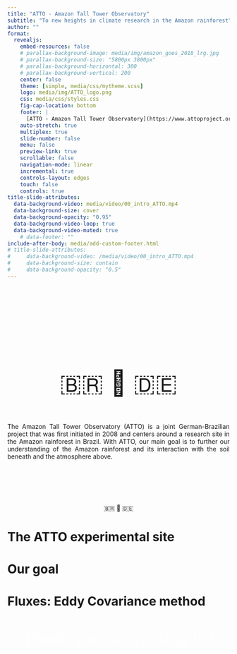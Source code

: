 ```yaml
---
title: "ATTO - Amazon Tall Tower Observatory"
subtitle: "To new heights in climate research in the Amazon rainforest"
author: ""
format: 
  revealjs:
    embed-resources: false
    # parallax-background-image: media/img/amazon_goes_2018_lrg.jpg
    # parallax-background-size: "5800px 3800px"
    # parallax-background-horizontal: 300
    # parallax-background-vertical: 200
    center: false
    theme: [simple, media/css/mytheme.scss]
    logo: media/img/ATTO_logo.png
    css: media/css/styles.css
    fig-cap-location: bottom
    footer: |
      [ATTO - Amazon Tall Tower Observatory](https://www.attoproject.org)
    auto-stretch: true
    multiplex: true
    slide-number: false
    menu: false
    preview-link: true
    scrollable: false
    navigation-mode: linear
    incremental: true
    controls-layout: edges
    touch: false
    controls: true
title-slide-attributes:
  data-background-video: media/video/00_intro_ATTO.mp4
  data-background-size: cover
  data-background-opacity: "0.95"
  data-background-video-loop: true
  data-background-video-muted: true
    # data-footer: ""
include-after-body: media/add-custom-footer.html
# title-slide-attributes:
#     data-background-video: /media/video/00_intro_ATTO.mp4
#     data-background-size: contain
#     data-background-opacity: "0.5"
---
```


##  {data-background-video="media/video/xx_aerial_amazon.mp4" data-background-opacity="0.4" background-video-loop="true" background-video-muted="true" auto-animate="true"}

::: {style="margin-top: 200px; font-size: 4em; text-align: center;"}
🇧🇷 🤝 🇩🇪
:::

##  {data-background-video="media/video/xx_aerial_amazon.mp4" data-background-opacity="0.4" background-video-loop="true" background-video-muted="true" auto-animate="true"}

::: {style="text-align: justify;"}
The Amazon Tall Tower Observatory (ATTO) is a joint German-Brazilian project that was first initiated in 2008 and centers around a research site in the Amazon rainforest in Brazil. With ATTO, our main goal is to further our understanding of the Amazon rainforest and its interaction with the soil beneath and the atmosphere above.
:::

::: {style="margin-top: 100px; text-align: center;"}
🇧🇷 🤝 🇩🇪
:::


# The ATTO experimental site

##  {background-iframe="https://infograficos.estadao.com.br/public/cidades/torre-amazonia/atto" background-interactive="false"}

::: footer
:::

# Our goal

##  {data-background-video="media/video/01_interaction-atm-bio.mp4" background-video-loop="true" background-video-muted="true"}

::: footer
:::

# Fluxes: Eddy Covariance method

##  {data-background-video="media/video/02_eddy-covariance_method.mp4" background-video-loop="true" background-video-muted="true"}

::: footer
:::

##  {data-background-video="media/video/03_sensor_equations.mp4" background-video-loop="true" background-video-muted="true"}

::: footer
:::

##  {data-background-video="media/video/04_explanation_flux.mp4" background-video-loop="true" background-video-muted="true"}

::: footer
:::

##  {data-background-video="media/video/05_conclusion_EC.mp4" background-video-loop="true" background-video-muted="true"}

::: footer
:::

# {data-background-video="media/video/x1_aerial_amazon.mp4" background-video-loop="true" background-video-muted="true"}


::: {.fragment style="color: white; font-size: 3em; font-family: Bebas Neue; text-align: center;"}
Thank you for visiting us!
:::

::: footer
:::


<!-- ## Slide Title {background-color="black" background-image="media/img/ATTO_tower.jpg" data-background-size="contain"} -->
